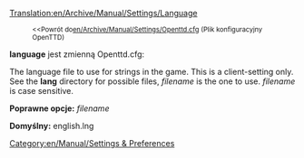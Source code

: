 [[Translation:en/Archive/Manual/Settings/Language]]
:<small><<Powrót do[[en/Archive/Manual/Settings/Openttd.cfg]] (Plik konfiguracyjny OpenTTD)</small>


'''language''' jest zmienną Openttd.cfg:

The language file to use for strings in the game. This is a client-setting only. See the '''lang''' directory for possible files, ''filename'' is the one to use. ''filename'' is case sensitive.


'''Poprawne opcje:''' ''filename''

'''Domyślny:''' english.lng

[[Category:en/Manual/Settings & Preferences]]
